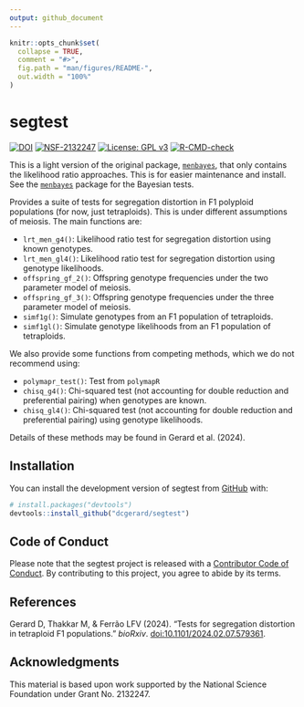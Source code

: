 ```yaml
---
output: github_document
---
```


<!-- README.md is generated from README.Rmd. Please edit that file -->

```r
knitr::opts_chunk$set(
  collapse = TRUE,
  comment = "#>",
  fig.path = "man/figures/README-",
  out.width = "100%"
)
```

# segtest

<!-- badges: start -->
[![DOI](https://zenodo.org/badge/660268756.svg)](https://zenodo.org/doi/10.5281/zenodo.12189055)
[![NSF-2132247](https://img.shields.io/badge/NSF-2132247-blue.svg)](https://www.nsf.gov/awardsearch/showAward?AWD_ID=2132247)
[![License: GPL v3](https://img.shields.io/badge/License-GPL%20v3-blue.svg)](https://www.gnu.org/licenses/gpl-3.0)
[![R-CMD-check](https://github.com/dcgerard/segtest/actions/workflows/R-CMD-check.yaml/badge.svg)](https://github.com/dcgerard/segtest/actions/workflows/R-CMD-check.yaml)
<!-- badges: end -->

This is a light version of the original package, [`menbayes`](https://github.com/dcgerard/menbayes), that only contains the likelihood ratio approaches. This is for easier maintenance and install. See the [`menbayes`](https://github.com/dcgerard/menbayes) package for the Bayesian tests.

Provides a suite of tests for segregation distortion in F1 polyploid populations (for now, just tetraploids). This is under different assumptions of meiosis. The main functions are:

- `lrt_men_g4()`: Likelihood ratio test for segregation distortion using known genotypes.
- `lrt_men_gl4()`: Likelihood ratio test for segregation distortion using genotype likelihoods.
- `offspring_gf_2()`: Offspring genotype frequencies under the two parameter model of meiosis.
- `offspring_gf_3()`: Offspring genotype frequencies under the three parameter model of meiosis.
- `simf1g()`: Simulate genotypes from an F1 population of tetraploids.
- `simf1gl()`: Simulate genotype likelihoods from an F1 population of tetraploids.

We also provide some functions from competing methods, which we do not recommend using:

- `polymapr_test()`: Test from `polymapR`
- `chisq_g4()`: Chi-squared test (not accounting for double reduction and preferential pairing) when genotypes are known.
- `chisq_gl4()`: Chi-squared test (not accounting for double reduction and preferential pairing) using genotype likelihoods.

Details of these methods may be found in Gerard et al. (2024).

## Installation

You can install the development version of segtest from [GitHub](https://github.com/dcgerard/segtest) with:

``` r
# install.packages("devtools")
devtools::install_github("dcgerard/segtest")
```

## Code of Conduct

Please note that the segtest project is released with a [Contributor Code of Conduct](https://contributor-covenant.org/version/2/1/CODE_OF_CONDUCT.html). By contributing to this project, you agree to abide by its terms.

## References

Gerard D, Thakkar M, & Ferrão LFV (2024). "Tests for segregation distortion in tetraploid F1 populations." _bioRxiv_. [doi:10.1101/2024.02.07.579361](https://doi.org/10.1101/2024.02.07.579361).

## Acknowledgments

This material is based upon work supported by the National Science Foundation under Grant No. 2132247.
